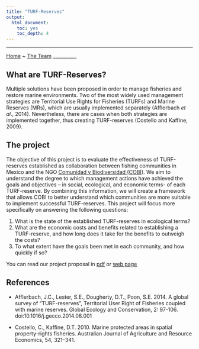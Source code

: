 ```yaml
---
title: "TURF-Reserves"
output:
  html_document:
    toc: yes
    toc_depth: 4
---
```

__________
[Home](turf-reserves.github.io/index.html) ~ [The Team](turf-reserves.github.io/team.html)
__________

## What are TURF-Reserves?

Multiple solutions have been proposed in order to manage fisheries and restore marine environments. Two of the most widely used management strategies are Territorial Use Rights for Fisheries (TURFs) and Marine Reserves (MRs), which are usually implemented separately (Afflerbach *et al*., 2014). Nevertheless, there are cases when both strategies are implemented together, thus creating TURF-reserves (Costello and Kaffine, 2009).

## The project

The objective of this project is to evaluate the effectiveness of TURF-reserves established as collaboration between fishing communities in Mexico and the NGO [Comunidad y Biodiversidad (COBI)](cobi.org.mx/en). We aim to understand the degree to which management actions have achieved the goals and objectives – in social, ecological, and economic terms- of each TURF-reserve. By combining this information, we will create a framework that allows COBI to better understand which communities are more suitable to implement successful TURF-reserves. This project will focus more specifically on answering the following questions:

1.	What is the state of the established TURF-reserves in ecological terms? 
2.	What are the economic costs and benefits related to establishing a TURF-reserve, and how long does it take for the benefits to outweigh the costs?
3.	To what extent have the goals been met in each community, and how quickly if so?

You can read our project proposal in [pdf](docs/proposal.pdf) or [web page](turf-reserves.github.io/proposal.html)

## References

* Afflerbach, J.C., Lester, S.E., Dougherty, D.T., Poon, S.E. 2014. A global survey of “TURF-reserves”, Territorial User Right of Fisheries coupled with marine reserves. Global Ecology and Conservation, 2: 97-106. doi:10.1016/j.gecco.2014.08.001

* Costello, C., Kaffine, D.T. 2010. Marine protected areas in spatial property-rights fisheries. Australian Journal of Agriculture and Resource Economics, 54, 321–341.
